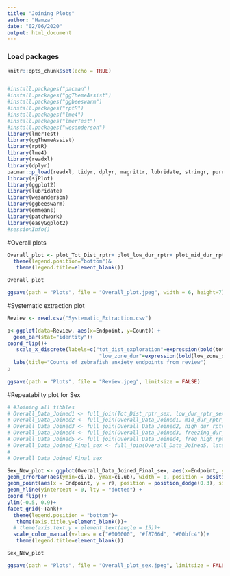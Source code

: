 ```yaml
---
title: "Joining Plots"
author: "Hamza"
date: "02/06/2020"
output: html_document
---
```


### Load packages
```r
knitr::opts_chunk$set(echo = TRUE)


#install.packages("pacman")
#install.packages("ggThemeAssist")
#install.packages("ggbeeswarm")
#install.packages("rptR")
#install.packages("lme4")
#install.packages("lmerTest")
#install.packages("wesanderson")
library(lmerTest)
library(ggThemeAssist)
library(rptR)
library(lme4)
library(readxl)
library(dplyr)
pacman::p_load(readxl, tidyr, dplyr, magrittr, lubridate, stringr, purrr)
library(sjPlot)
library(ggplot2)
library(lubridate)
library(wesanderson)
library(ggbeeswarm)
library(emmeans)
library(patchwork)
library(easyGgplot2)
#sessionInfo()
```
#Overall plots
```r
Overall_plot <- plot_Tot_Dist_rptr+ plot_low_dur_rptr+ plot_mid_dur_rptr+ plot_high_dur_rptr+ plot_freezing_dur_rptr+ plot_frequency_rptr+ plot_latency_rptr + plot_layout(ncol=1)+ plot_layout(guides="collect")&
  theme(legend.position="bottom")&
   theme(legend.title=element_blank())

Overall_plot

ggsave(path = "Plots", file = "Overall_plot.jpeg", width = 6, height=7)


```

#Systematic extraction plot
```r
Review <- read.csv("Systematic_Extraction.csv")

p<-ggplot(data=Review, aes(x=Endpoint, y=Count)) +
  geom_bar(stat="identity")+
coord_flip()+
   scale_x_discrete(labels=c("tot_dist_exploration"=expression(bold(tot_dist_exploration)), "mid_zone_dur"=expression(bold(mid_zone_dur)),
                              "low_zone_dur"=expression(bold(low_zone_dur)),"latency_high"=expression(bold(latency_high)),"high_zone_dur"=expression(bold(high_zone_dur)),"freezing_dur_or_freq"=expression(bold(freezing_dur_or_freq)),"entries_high"=expression(bold(entries_high)), parse=TRUE))+
  labs(title="Counts of zebrafish anxiety endpoints from review")
p
  
ggsave(path = "Plots", file = "Review.jpeg", limitsize = FALSE)
```


#Repeatabilty plot for Sex
```r
# #Joining all tibbles
# Overall_Data_Joined1 <- full_join(Tot_Dist_rptr_sex, low_dur_rptr_sex)
# Overall_Data_Joined2 <- full_join(Overall_Data_Joined1, mid_dur_rptr_sex)
# Overall_Data_Joined3 <- full_join(Overall_Data_Joined2, high_dur_rptr_sex)
# Overall_Data_Joined4 <- full_join(Overall_Data_Joined3, freezing_dur_rptr_sex)
# Overall_Data_Joined5 <- full_join(Overall_Data_Joined4, freq_high_rptr_sex)
# Overall_Data_Joined_Final_sex <- full_join(Overall_Data_Joined5, latency_high_rptr_sex)
# 
# Overall_Data_Joined_Final_sex

Sex_New_plot <- ggplot(Overall_Data_Joined_Final_sex, aes(x=Endpoint, y=r, colour=Condition)) +
geom_errorbar(aes(ymin=ci.lb, ymax=ci.ub), width = 0, position = position_dodge(0.3), size=1.1) +
geom_point(aes(x = Endpoint, y = r), position = position_dodge(0.3), size=3)+
geom_hline(yintercept = 0, lty = "dotted") +
coord_flip()+
ylim(-0.5, 0.9)+
facet_grid(~Tank)+
  theme(legend.position = "bottom")+
   theme(axis.title.y=element_blank())+
  # theme(axis.text.y = element_text(angle = 15))+
  scale_color_manual(values = c("#000000", "#f8766d", "#00bfc4"))+
   theme(legend.title=element_blank())

Sex_New_plot

ggsave(path = "Plots", file = "Overall_plot_sex.jpeg", limitsize = FALSE)


```






